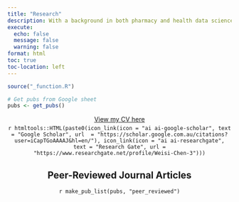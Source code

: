 ```yaml
---
title: "Research"
description: With a background in both pharmacy and health data science, I specialize in extracting actionable insights from complex health/medical datasets. My current interest lies in population-level analysis using linked data to drive informed health decisions and support evidence-based strategies.
execute: 
  echo: false
  message: false
  warning: false
format: html 
toc: true
toc-location: left
---
```


<!-- Remove margin under list items -->

<style>
ol {
    margin-bottom: 5px;
}
p {
  margin: 5px 0 0 0;
}
</style>

```r
source("_function.R")

# Get pubs from Google sheet
pubs <- get_pubs()
```

<center>

[View my CV here](https://github.com/WeisiChen1995/Weisi_CV/blob/main/cv-wc.pdf)


`r htmltools::HTML(paste0(icon_link(icon = "ai ai-google-scholar", text = "Google Scholar", url  = "https://scholar.google.com.au/citations?user=iCapTGoAAAAJ&hl=en/"), icon_link(icon = "ai ai-researchgate", text = "Research Gate", url = "https://www.researchgate.net/profile/Weisi-Chen-3")))`


## Peer-Reviewed Journal Articles

`r make_pub_list(pubs, "peer_reviewed")`